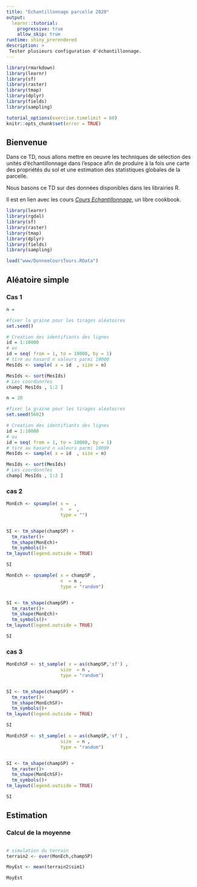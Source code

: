```yaml
---
title: "Echantillonnage parcelle 2020"
output: 
  learnr::tutorial:
    progressive: true
    allow_skip: true
runtime: shiny_prerendered
description: >
 Tester plusieurs configuration d'échantillonnage.
---
```


```r
library(rmarkdown)
library(learnr)
library(sf)
library(raster)
library(tmap)
library(dplyr)
library(fields)
library(sampling)

tutorial_options(exercise.timelimit = 60)
knitr::opts_chunk$set(error = TRUE)
```


## Bienvenue

Dans ce TD, nous allons mettre en oeuvre les techniques de sélection des unités d'échantillonnage dans l'espace afin de produire à la fois une carte des propriétés du sol et une estimation des statistiques globales de la parcelle.

Nous basons ce TD sur des données disponibles dans les librairies R.

Il est en lien avec les cours [_Cours Echantillonnage_](https://nsaby.github.io/cours-echantillonnage/), un libre cookbook.


```r
library(learnr)
library(rgdal)
library(sf)
library(raster)
library(tmap)
library(dplyr)
library(fields)
library(sampling)
```

```r

load("www/DonneeCoursTours.RData")

```


## Aléatoire simple
### Cas 1
```r
n = 

#fixer la graine pour les tirages aléatoires
set.seed()

# Creation des identifiants des lignes
id = 1:10000
# ou
id = seq( from = 1, to = 10000, by = 1)
# tire au hasard n valeurs parmi 10000
MesIds <- sample( x = id  , size = n)

MesIds <- sort(MesIds)
# Les coordonn?es
champ[ MesIds , 1:2 ]
```


```r
n = 20

#fixer la graine pour les tirages aléatoires
set.seed(5602)

# Creation des identifiants des lignes
id = 1:10000
# ou
id = seq( from = 1, to = 10000, by = 1)
# tire au hasard n valeurs parmi 10000
MesIds <- sample( x = id  , size = n)

MesIds <- sort(MesIds)
# Les coordonn?es
champ[ MesIds , 1:2 ]
```

### cas 2
```r
MonEch <- spsample( x =  ,
                    n  =  ,
                    type = "")


SI <- tm_shape(champSP) +
  tm_raster()+
  tm_shape(MonEch)+
  tm_symbols()+
tm_layout(legend.outside = TRUE)

SI
```


```r
MonEch <- spsample( x = champSP ,
                    n  = n ,
                    type = "random")


SI <- tm_shape(champSP) +
  tm_raster()+
  tm_shape(MonEch)+
  tm_symbols()+
tm_layout(legend.outside = TRUE)

SI
```




### cas 3
```r
MonEchSF <- st_sample( x = as(champSP,'sf') ,
                    size  = n ,
                    type = "random")


SI <- tm_shape(champSP) +
  tm_raster()+
  tm_shape(MonEchSF)+
  tm_symbols()+
tm_layout(legend.outside = TRUE)

SI
```


```r
MonEchSF <- st_sample( x = as(champSP,'sf') ,
                    size  = n ,
                    type = "random")


SI <- tm_shape(champSP) +
  tm_raster()+
  tm_shape(MonEchSF)+
  tm_symbols()+
tm_layout(legend.outside = TRUE)

SI
```


## Estimation

### Calcul de la moyenne
```r
```


```r
# simulation du terrain
terrain2 <- over(MonEch,champSP)

MoyEst <- mean(terrain2$sim1)

MoyEst
```
